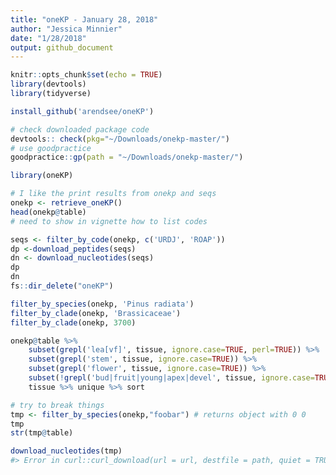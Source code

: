 ```yaml
---
title: "oneKP - January 28, 2018"
author: "Jessica Minnier"
date: "1/28/2018"
output: github_document
---
```


```r
knitr::opts_chunk$set(echo = TRUE)
library(devtools)
library(tidyverse)
```

```r
install_github('arendsee/oneKP')

# check downloaded package code
devtools:: check(pkg="~/Downloads/onekp-master/")
# use goodpractice
goodpractice::gp(path = "~/Downloads/onekp-master/")
```

```r
library(oneKP)
```


```r
# I like the print results from onekp and seqs
onekp <- retrieve_oneKP()
head(onekp@table)
# need to show in vignette how to list codes

seqs <- filter_by_code(onekp, c('URDJ', 'ROAP'))
dp <-download_peptides(seqs)
dn <- download_nucleotides(seqs)
dp
dn
fs::dir_delete("oneKP")

filter_by_species(onekp, 'Pinus radiata')
filter_by_clade(onekp, 'Brassicaceae')
filter_by_clade(onekp, 3700)
```

```r
onekp@table %>%
    subset(grepl('lea[vf]', tissue, ignore.case=TRUE, perl=TRUE)) %>%
    subset(grepl('stem', tissue, ignore.case=TRUE)) %>%
    subset(grepl('flower', tissue, ignore.case=TRUE)) %>%
    subset(!grepl('bud|fruit|young|apex|devel', tissue, ignore.case=TRUE, perl=TRUE)) %$%
    tissue %>% unique %>% sort
```
```r
# try to break things
tmp <- filter_by_species(onekp,"foobar") # returns object with 0 0
tmp
str(tmp@table)

download_nucleotides(tmp)
#> Error in curl::curl_download(url = url, destfile = path, quiet = TRUE) : Argument 'url' must be string.
```



